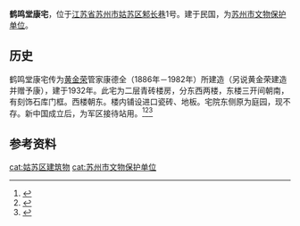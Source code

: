 {{文物保护单位
| 级别 = 县市级
| 省区市 = 苏州市
| 名称 = 鹤鸣堂康宅
| 图片 = Hemingtang Kangzhai.jpg
| 编号 = 第五批
| 分类 = 近现代重要史迹及代表性建筑
| 时代 = 民国
| 所在 = [[苏州市|苏州市]][[姑苏区|姑苏区]]
| 登录 = 2004年
}}

'''鹤鸣堂康宅'''，位于[[江苏省|江苏省]][[苏州市|苏州市]][[姑苏区|姑苏区]][[邾长巷|邾长巷]]1号。建于民国，为[[苏州市文物保护单位|苏州市文物保护单位]]。

==历史==
鹤鸣堂康宅传为[[黄金荣|黄金荣]]管家康德全（1886年－1982年）所建造（另说黄金荣建造并赠予康），建于1932年。此宅为二层青砖楼房，分东西两楼，东楼三开间朝南，有刻饰石库门框。西楼朝东。楼内铺设进口瓷砖、地板。宅院东侧原为庭园，现不存。新中国成立后，为军区接待站用。<ref>{{cite book|title=苏州街巷文化|author=[[潘君明|潘君明]]|publisher=古吴轩出版社|date=2012-03|page=29|isbn=978-7-80733-760-7|edition=第二版}}</ref><ref>{{cite book|title=平江路|author=苏州市平江历史文化街区(景区)管理办公室|publisher=苏州大学出版社|year=2012|page=34|isbn=978-7-5672-0253-5}}</ref><ref>{{cite book |title=苏州近代建筑考 |author=唐小祥主编 |publisher=苏州大学出版社 |year=2016 |isbn=978-7-5672-1830-7 |pages=91-92}}</ref>

==参考资料==
{{refs}}

{{coord|31.31392|N|120.63022|E|display=title}}
{{苏州市文物保护单位}}
{{DEFAULTSORT:hemingtang}}
[[cat:姑苏区建筑物|cat:姑苏区建筑物]]
[[cat:苏州市文物保护单位|cat:苏州市文物保护单位]]
{{suzhou-stub}}